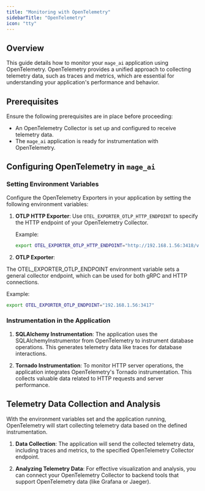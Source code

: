 ```yaml
---
title: "Monitoring with OpenTelemetry"
sidebarTitle: "OpenTelemetry"
icon: "tty"
---
```


## Overview

This guide details how to monitor your `mage_ai` application using OpenTelemetry. OpenTelemetry provides a unified approach to collecting telemetry data, such as traces and metrics, which are essential for understanding your application's performance and behavior.

## Prerequisites

Ensure the following prerequisites are in place before proceeding:
- An OpenTelemetry Collector is set up and configured to receive telemetry data.
- The `mage_ai` application is ready for instrumentation with OpenTelemetry.

## Configuring OpenTelemetry in `mage_ai`

### Setting Environment Variables

Configure the OpenTelemetry Exporters in your application by setting the following environment variables:

1. **OTLP HTTP Exporter**:
   Use `OTEL_EXPORTER_OTLP_HTTP_ENDPOINT` to specify the HTTP endpoint of your OpenTelemetry Collector.

   Example:
   ```bash
   export OTEL_EXPORTER_OTLP_HTTP_ENDPOINT="http://192.168.1.56:3418/v1/traces"
   ```

2. **OTLP Exporter**:

The OTEL_EXPORTER_OTLP_ENDPOINT environment variable sets a general collector endpoint, which can be used for both gRPC and HTTP connections.

Example:

```bash
export OTEL_EXPORTER_OTLP_ENDPOINT="192.168.1.56:3417"
```

### Instrumentation in the Application

1. **SQLAlchemy Instrumentation**:
The application uses the SQLAlchemyInstrumentor from OpenTelemetry to instrument database operations. This generates telemetry data like traces for database interactions.

2. **Tornado Instrumentation**:
To monitor HTTP server operations, the application integrates OpenTelemetry's Tornado instrumentation. This collects valuable data related to HTTP requests and server performance.

## Telemetry Data Collection and Analysis

With the environment variables set and the application running, OpenTelemetry will start collecting telemetry data based on the defined instrumentation.

1. **Data Collection**:
The application will send the collected telemetry data, including traces and metrics, to the specified OpenTelemetry Collector endpoint.

2. **Analyzing Telemetry Data**:
For effective visualization and analysis, you can connect your OpenTelemetry Collector to backend tools that support OpenTelemetry data (like Grafana or Jaeger).
